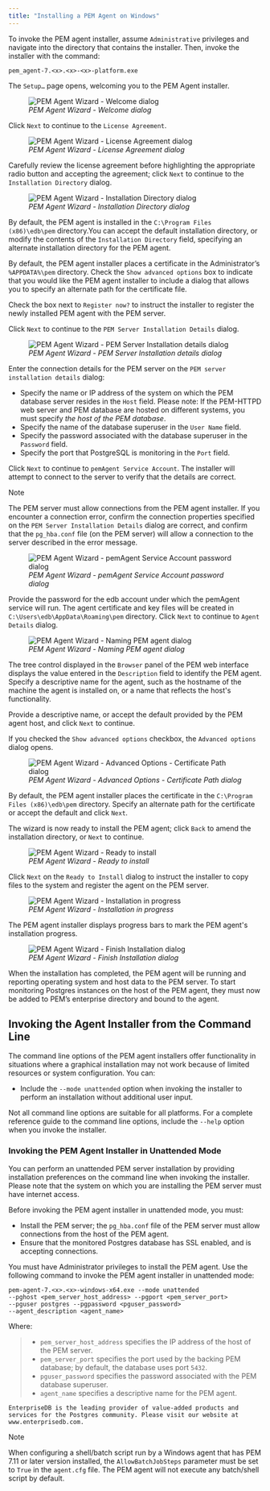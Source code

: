 ```yaml
---
title: "Installing a PEM Agent on Windows"
---
```


<div id="installing_pem_agent_on_windows" class="registered_link"></div>




To invoke the PEM agent installer, assume `Administrative` privileges and navigate into the directory that contains the installer. Then, invoke the installer with the command:

``` text
pem_agent-7.<x>.<x>-<x>-platform.exe
```

The `Setup…` page opens, welcoming you to the PEM Agent installer.

<figure><img src="../../images/pem_agent_welcome_dialog.png" class="align-center" alt="PEM Agent Wizard - Welcome dialog" /><figcaption aria-hidden="true"><em>PEM Agent Wizard - Welcome dialog</em></figcaption></figure>

Click `Next` to continue to the `License Agreement`.

<figure><img src="../../images/pem_agent_windows_license_agreement.png" class="align-center" alt="PEM Agent Wizard - License Agreement dialog" /><figcaption aria-hidden="true"><em>PEM Agent Wizard - License Agreement dialog</em></figcaption></figure>

Carefully review the license agreement before highlighting the appropriate radio button and accepting the agreement; click `Next` to continue to the `Installation Directory` dialog.

<figure><img src="../../images/pem_agent_windows_installation_directory.png" class="align-center" alt="PEM Agent Wizard - Installation Directory dialog" /><figcaption aria-hidden="true"><em>PEM Agent Wizard - Installation Directory dialog</em></figcaption></figure>

By default, the PEM agent is installed in the `C:\Program Files (x86)\edb\pem` directory.You can accept the default installation directory, or modify the contents of the `Installation Directory` field, specifying an alternate installation directory for the PEM agent.

By default, the PEM agent installer places a certificate in the Administrator’s `%APPDATA%\pem` directory. Check the `Show advanced options` box to indicate that you would like the PEM agent installer to include a dialog that allows you to specify an alternate path for the certificate file.

Check the box next to `Register now?` to instruct the installer to register the newly installed PEM agent with the PEM server.

Click `Next` to continue to the `PEM Server Installation Details` dialog.

<figure><img src="../../images/pem_agent_pem_server_windows_installation_details.png" class="align-center" alt="PEM Agent Wizard - PEM Server Installation details dialog" /><figcaption aria-hidden="true"><em>PEM Agent Wizard - PEM Server Installation details dialog</em></figcaption></figure>

Enter the connection details for the PEM server on the `PEM server installation details` dialog:

-   Specify the name or IP address of the system on which the PEM database server resides in the `Host` field. Please note: If the PEM-HTTPD web server and PEM database are hosted on different systems, you must specify *the host of the PEM database*.
-   Specify the name of the database superuser in the `User Name` field.
-   Specify the password associated with the database superuser in the `Password` field.
-   Specify the port that PostgreSQL is monitoring in the `Port` field.

Click `Next` to continue to `pemAgent Service Account`. The installer will attempt to connect to the server to verify that the details are correct.

<div class="note">

<div class="title">

Note

</div>

The PEM server must allow connections from the PEM agent installer. If you encounter a connection error, confirm the connection properties specified on the `PEM Server Installation Details` dialog are correct, and confirm that the `pg_hba.conf` file (on the PEM server) will allow a connection to the server described in the error message.

</div>

<figure><img src="../../images/pem_agent_service_account_windows_password.png" class="align-center" alt="PEM Agent Wizard - pemAgent Service Account password dialog" /><figcaption aria-hidden="true"><em>PEM Agent Wizard - pemAgent Service Account password dialog</em></figcaption></figure>

Provide the password for the edb account under which the pemAgent service will run. The agent certificate and key files will be created in `C:\Users\edb\AppData\Roaming\pem` directory. Click `Next` to continue to `Agent Details` dialog.

<figure><img src="../../images/pem_agent_windows_agent_details.png" class="align-center" alt="PEM Agent Wizard - Naming PEM agent dialog" /><figcaption aria-hidden="true"><em>PEM Agent Wizard - Naming PEM agent dialog</em></figcaption></figure>

The tree control displayed in the `Browser` panel of the PEM web interface displays the value entered in the `Description` field to identify the PEM agent. Specify a descriptive name for the agent, such as the hostname of the machine the agent is installed on, or a name that reflects the host's functionality.

Provide a descriptive name, or accept the default provided by the PEM agent host, and click `Next` to continue.

If you checked the `Show advanced options` checkbox, the `Advanced options` dialog opens.

<figure><img src="../../images/pem_agent_windows_advanced_options_certificate_path.png" class="align-center" alt="PEM Agent Wizard - Advanced Options - Certificate Path dialog" /><figcaption aria-hidden="true"><em>PEM Agent Wizard - Advanced Options - Certificate Path dialog</em></figcaption></figure>

By default, the PEM agent installer places the certificate in the `C:\Program Files (x86)\edb\pem` directory. Specify an alternate path for the certificate or accept the default and click `Next`.

The wizard is now ready to install the PEM agent; click `Back` to amend the installation directory, or `Next` to continue.

<figure><img src="../../images/pem_agent_windows_installation_ready_to_begin.png" class="align-center" alt="PEM Agent Wizard - Ready to install" /><figcaption aria-hidden="true"><em>PEM Agent Wizard - Ready to install</em></figcaption></figure>

Click `Next` on the `Ready to Install` dialog to instruct the installer to copy files to the system and register the agent on the PEM server.

<figure><img src="../../images/pem_agent_windows_installation_in_progress.png" class="align-center" alt="PEM Agent Wizard - Installation in progress" /><figcaption aria-hidden="true"><em>PEM Agent Wizard - Installation in progress</em></figcaption></figure>

The PEM agent installer displays progress bars to mark the PEM agent's installation progress.

<figure><img src="../../images/pem_agent_windows_installation_complete.png" class="align-center" alt="PEM Agent Wizard - Finish Installation dialog" /><figcaption aria-hidden="true"><em>PEM Agent Wizard - Finish Installation dialog</em></figcaption></figure>

When the installation has completed, the PEM agent will be running and reporting operating system and host data to the PEM server. To start monitoring Postgres instances on the host of the PEM agent, they must now be added to PEM’s enterprise directory and bound to the agent.

## Invoking the Agent Installer from the Command Line



The command line options of the PEM agent installers offer functionality in situations where a graphical installation may not work because of limited resources or system configuration. You can:

-   Include the `--mode unattended` option when invoking the installer to perform an installation without additional user input.

Not all command line options are suitable for all platforms. For a complete reference guide to the command line options, include the `--help` option when you invoke the installer.

### Invoking the PEM Agent Installer in Unattended Mode



You can perform an unattended PEM server installation by providing installation preferences on the command line when invoking the installer. Please note that the system on which you are installing the PEM server must have internet access.

Before invoking the PEM agent installer in unattended mode, you must:

-   Install the PEM server; the `pg_hba.conf` file of the PEM server must allow connections from the host of the PEM agent.
-   Ensure that the monitored Postgres database has SSL enabled, and is accepting connections.

You must have Administrator privileges to install the PEM agent. Use the following command to invoke the PEM agent installer in unattended mode:

``` text
pem-agent-7.<x>.<x>-windows-x64.exe --mode unattended
--pghost <pem_server_host_address> --pgport <pem_server_port>
--pguser postgres --pgpassword <pguser_password>
--agent_description <agent_name>
```

Where:

> -   `pem_server_host_address` specifies the IP address of the host of the PEM server.
> -   `pem_server_port` specifies the port used by the backing PEM database; by default, the database uses port `5432`.
> -   `pguser_password` specifies the password associated with the PEM database superuser.
> -   `agent_name` specifies a descriptive name for the PEM agent.

``` text
EnterpriseDB is the leading provider of value-added products and services for the Postgres community. Please visit our website at www.enterprisedb.com.
```

<div class="note">

<div class="title">

Note

</div>

When configuring a shell/batch script run by a Windows agent that has PEM 7.11 or later version installed, the `AllowBatchJobSteps` parameter must be set to `True` in the `agent.cfg` file. The PEM agent will not execute any batch/shell script by default.

</div>
